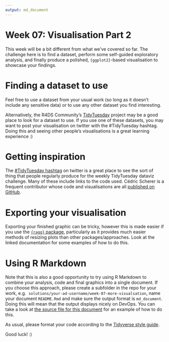 ```yaml
---
output: md_document
---
```


<!-- Please edit README.Rmd - not README.md -->

# Week 07: Visualisation Part 2

This week will be a bit different from what we've covered so far. The challenge 
here is to find a dataset, perform some self-guided exploratory analysis, and 
finally produce a polished, `{ggplot2}`-based visualisation to showcase your 
findings. 

# Finding a dataset to use
Feel free to use a dataset from your usual work (so long as it doesn't
include any sensitive data) or to use any other dataset you find interesting.

Alternatively, the R4DS Community's [TidyTuesday](https://github.com/rfordatascience/tidytuesday)
project may be a good place to look for a dataset to use. If you use one of 
these datasets, you may want to post your visualisation on twitter with the
\#TidyTuesday hashtag. Doing this and seeing other people's visualisations 
is a great learning experience :) 

# Getting inspiration
The [\#TidyTuesday hashtag](https://twitter.com/hashtag/tidytuesday) on twitter 
is a great place to see the sort of thing that people regularly produce for the 
weekly TidyTuesday dataviz challenge. Many of these include links to the code 
used. Cédric Scherer is a frequent contributor whose code and visualisations 
are all [published on GitHub](https://github.com/z3tt/TidyTuesday).

# Exporting your visualisation
Exporting your finished graphic can be tricky, however this is made easier
if you use the [`{ragg}` package](https://ragg.r-lib.org/), particularly as it
provides much easier methods of resizing plots than other packages/approaches. 
Look at the linked documentation for some examples of how to do this.

# Using R Markdown
Note that this is also a good opportunity to try using R Markdown to combine 
your analysis, code and final graphics into a single document. If you choose
this approach, please create a subfolder in the repo for your work, e.g. 
`solutions/your-ad-username/week-07-more-visualsation`, name your document
`README.Rmd` and make sure the output format is `md_document`. Doing this
will mean that the output displays nicely on DevOps. You can take a look at
[the source file for this document](README.Rmd) for
an example of how to do this.

As usual, please format your code according to the [Tidyverse style guide](https://style.tidyverse.org/).

Good luck! :) 